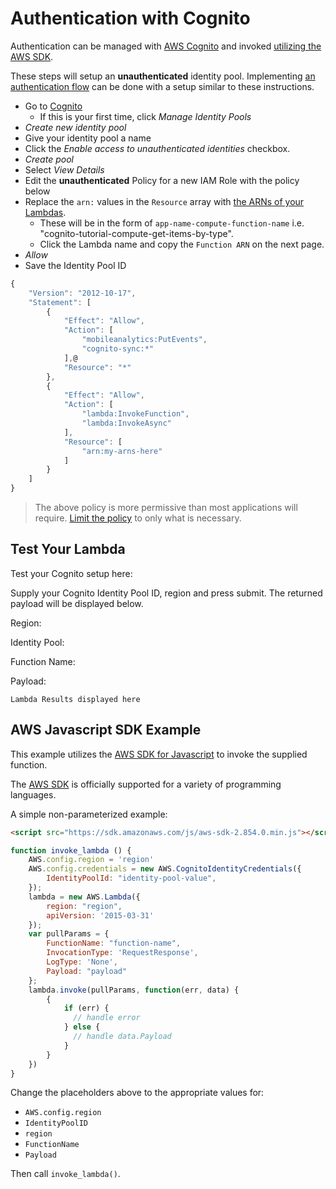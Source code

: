 Authentication with Cognito
===========================

Authentication can be managed with [AWS Cognito](https://console.aws.amazon.com/cognito/home) and invoked [utilizing the AWS SDK](https://aws.amazon.com/tools/).

These steps will setup an ****unauthenticated**** identity pool. Implementing [an authentication flow](https://docs.aws.amazon.com/cognito/latest/developerguide/authentication-flow.html) can be done with a setup similar to these instructions.

- Go to [Cognito](https://console.aws.amazon.com/cognito/home)
    - If this is your first time, click *Manage Identity Pools*
- *Create new identity pool*
- Give your identity pool a name
- Click the *Enable access to unauthenticated identities* checkbox.
- *Create pool*
- Select *View Details*
- Edit the **unauthenticated** Policy for a new IAM Role with the policy below
- Replace the `arn:` values in the `Resource` array with [the ARNs of your Lambdas](https://console.aws.amazon.com/lambda/home). 
    - These will be in the form of `app-name-compute-function-name` i.e. "cognito-tutorial-compute-get-items-by-type".
    - Click the Lambda name and copy the `Function ARN` on the next page.
- *Allow*
- Save the Identity Pool ID

```javascript
{
    "Version": "2012-10-17",
    "Statement": [
        {
            "Effect": "Allow",
            "Action": [
                "mobileanalytics:PutEvents",
                "cognito-sync:*"
            ],@
            "Resource": "*"
        },
        {
            "Effect": "Allow",
            "Action": [
                "lambda:InvokeFunction",
                "lambda:InvokeAsync"
            ],
            "Resource": [
                "arn:my-arns-here"
            ]
        }
    ]
}
```



> The above policy is more permissive than most applications will require. [Limit the policy](https://docs.aws.amazon.com/cognito/latest/developerguide/iam-roles.html) to only what is necessary.

Test Your Lambda
----------------

Test your Cognito setup here:

Supply your Cognito Identity Pool ID, region and press submit. The returned payload will be displayed below.

 Region:  
   
 Identity Pool:  
   
 Function Name:  
   
 Payload:  
   
 ```
Lambda Results displayed here
```

<![CDATA[
function invoke_lambda () {
    document.getElementById("lambda-results").innerText = "Lambda Invoked...";

    AWS.config.region = 'us-east-1'
    AWS.config.credentials = new AWS.CognitoIdentityCredentials({
        //IdentityPoolId: 'us-east-1:c62bfc0a-a57f-4a06-95ca-6828638175a0',
        IdentityPoolId: document.getElementById("identity-pool").value,
    });
    lambda = new AWS.Lambda({
        //region: 'us-east-1',
        region: document.getElementById("lambda-region").value,
        apiVersion: '2015-03-31'
    });
    var pullParams = {
        FunctionName: document.getElementById("function-name").value,
        InvocationType: 'RequestResponse',
        LogType: 'None',
        Payload:  document.getElementById("lambda-payload").value
    };
    lambda.invoke(pullParams, function(err, data) {
        {
            if (err) {
               document.getElementById("lambda-results").innerText = err;
            } else {
               document.getElementById("lambda-results").innerText = data.Payload;
            }
        }
    })
}

document.getElementById("lambda-submit-form").addEventListener("submit", invoke_lambda);

]]>



AWS Javascript SDK Example
--------------------------

This example utilizes the [AWS SDK for Javascript](https://aws.amazon.com/sdk-for-javascript/) to invoke the supplied function.

The [AWS SDK](https://aws.amazon.com/getting-started/tools-sdks/) is officially supported for a variety of programming languages.

A simple non-parameterized example:

```html
<script src="https://sdk.amazonaws.com/js/aws-sdk-2.854.0.min.js"></script>
```



```javascript
function invoke_lambda () {
    AWS.config.region = 'region'
    AWS.config.credentials = new AWS.CognitoIdentityCredentials({
        IdentityPoolId: "identity-pool-value",
    });
    lambda = new AWS.Lambda({
        region: "region",
        apiVersion: '2015-03-31'
    });
    var pullParams = {
        FunctionName: "function-name",
        InvocationType: 'RequestResponse',
        LogType: 'None',
        Payload: "payload"
    };
    lambda.invoke(pullParams, function(err, data) {
        {
            if (err) {
              // handle error
            } else {
              // handle data.Payload 
            }
        }
    })
}
```



Change the placeholders above to the appropriate values for:

- `AWS.config.region`
- `IdentityPoolID`
- `region`
- `FunctionName`
- `Payload`

Then call `invoke_lambda()`.